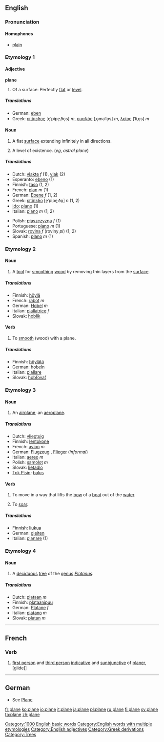==English==
[[Category:1000 English basic words]]
[[Category:English words with multiple etymologies]]

===Pronunciation===
====Homophones====
*[[plain]]

===Etymology 1===
====Adjective====
[[Category:English adjectives]]
'''plane'''
#Of a surface: Perfectly [[flat]] or [[level]].
=====Translations=====
{{top}}
*German: [[eben]]
*Greek: [[επίπεδος]] [e̞ˈpipe̞ˌðo̞s] ''m'', [[ομαλός]] [ˌo̞maˈlo̞s] ''m'', [[λείος]] [ˈliˌo̞s] ''m''
{{mid}}
{{bottom}}

====Noun====
{{en-noun-reg}}
# {{geometry}} A flat [[surface]] extending infinitely in all directions.
# A level of existence.  (''eg'', ''astral plane'')
=====Translations=====
{{top}}
*Dutch: [[vlakte]] ''f'' (1), [[vlak]] {{n}} (2)
*Esperanto: [[ebeno]] (1)
*Finnish: [[taso]] (1, 2)
*French: [[plan]] ''m'' (1)
*German: [[Ebene]] ''f'' (1, 2)
*Greek: [[επίπεδο]] [e̞ˈpipe̞ˌðo̞] ''n'' (1, 2)
*[[Ido]]: [[plano]] (1)
*Italian: [[piano]] ''m'' (1, 2)
{{mid}}
*Polish: [[płaszczyzna]] ''f'' (1)
*Portuguese: [[plano]] ''m'' (1)
*Slovak: [[rovina]] ''f'' (roviny ''pl'') (1, 2)
*Spanish: [[plano]] ''m'' (1)
{{bottom}}

===Etymology 2===
====Noun====
{{en-noun|plane|planes}}
#{{countable}} A [[tool]] for [[smooth]]ing [[wood]] by removing thin layers from the [[surface]].
=====Translations=====
*Finnish: [[höylä]]
*French: [[rabot]] ''m''
*German: [[Hobel]] ''m''
*Italian: [[piallatrice]] ''f''
*Slovak: [[hoblík]]
====Verb====
{{en-infl-reg-other-e|plan|e}}
#{{transitive}} To [[smooth]] (wood) with a plane.
=====Translations=====
*Finnish: [[höylätä]]
*German: [[hobeln]]
*Italian: [[piallare]]
*Slovak: [[hobľovať]]

===Etymology 3===
====Noun====
{{en-noun|plane|planes}}
# An [[airplane]]; an [[aeroplane]].
=====Translations=====
*Dutch: [[vliegtuig]] {{n}}
*Finnish: [[lentokone]]
*French: [[avion]] ''m''
*German: [[Flugzeug]] {{n}}, [[Flieger]] {{m}} (''informal'')
*Italian: [[aereo]] ''m''
*Polish: [[samolot]] ''m''
*Slovak: [[lietadlo]] {{n}}
*[[Tok Pisin]]: [[balus]]

====Verb====
{{en-infl-reg-other-e|plan|e}}
# {{nautical}} To move in a way that lifts the [[bow]] of a [[boat]] out of the [[water]].
# To [[soar]].
=====Translations=====
*Finnish: [[liukua]]
*German: [[gleiten]]
*Italian: [[planare]] (1)

===Etymology 4===
[[Category:Greek derivations]]
====Noun====
{{en-noun|plane|planes}}
#{{countable}}{{botany}}[[Category:Trees]] A [[deciduous]] [[tree]] of the [[genus]] ''[[Platanus]]''.
=====Translations=====
*Dutch: [[plataan]] ''m''
*Finnish: [[plataanipuu]]
*German: [[Platane]] ''f''
*Italian: [[platano]] ''m''
*Slovak: [[platan]] ''m''

----
==French==
===Verb===

#[[first person]] and [[third person]] [[indicative]] and [[sunbjunctive]] of [[planer]], [glide]]

----
==German==
*See [[Plane]]

[[fr:plane]]
[[ko:plane]]
[[io:plane]]
[[it:plane]]
[[ja:plane]]
[[pl:plane]]
[[ru:plane]]
[[fi:plane]]
[[sv:plane]]
[[ta:plane]]
[[zh:plane]]